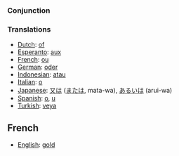 ===Conjunction===

===Translations===

*[[Dutch]]: [[of]]
*[[Esperanto]]: [[aux]]
*[[French]]: [[ou]]
*[[German]]: [[oder]]
*[[Indonesian]]: [[atau]]
*[[Italian]]: [[o]]
*[[Japanese]]: [[又は]] ([[または]], mata-wa), [[あるいは]] (arui-wa)
*[[Spanish]]: [[o]], [[u]]
*[[Turkish]]: [[veya]]

==French==

*[[English]]: [[gold]]